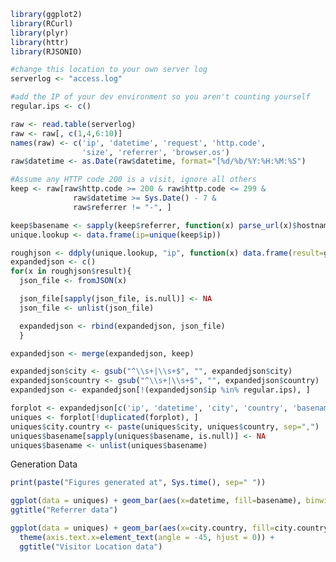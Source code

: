 ```r
library(ggplot2)
library(RCurl)
library(plyr)
library(httr)
library(RJSONIO)

#change this location to your own server log
serverlog <- "access.log"

#add the IP of your dev environment so you aren't counting yourself
regular.ips <- c()

raw <- read.table(serverlog)
raw <- raw[, c(1,4,6:10)]
names(raw) <- c('ip', 'datetime', 'request', 'http.code',
                'size', 'referrer', 'browser.os')
raw$datetime <- as.Date(raw$datetime, format="[%d/%b/%Y:%H:%M:%S")

#Assume any HTTP code 200 is a visit, ignore all others
keep <- raw[raw$http.code >= 200 & raw$http.code <= 299 &
              raw$datetime >= Sys.Date() - 7 &
              raw$referrer != "-", ]

keep$basename <- sapply(keep$referrer, function(x) parse_url(x)$hostname)
unique.lookup <- data.frame(ip=unique(keep$ip))

roughjson <- ddply(unique.lookup, "ip", function(x) data.frame(result=getURL(paste0("ipinfo.io/", x$ip))))
expandedjson <- c()
for(x in roughjson$result){
  json_file <- fromJSON(x)

  json_file[sapply(json_file, is.null)] <- NA
  json_file <- unlist(json_file)

  expandedjson <- rbind(expandedjson, json_file)
  }

expandedjson <- merge(expandedjson, keep)

expandedjson$city <- gsub("^\\s+|\\s+$", "", expandedjson$city)
expandedjson$country <- gsub("^\\s+|\\s+$", "", expandedjson$country)
expandedjson <- expandedjson[!(expandedjson$ip %in% regular.ips), ]

forplot <- expandedjson[c('ip', 'datetime', 'city', 'country', 'basename')]
uniques <- forplot[!duplicated(forplot), ]
uniques$city.country <- paste(uniques$city, uniques$country, sep=",")
uniques$basename[sapply(uniques$basename, is.null)] <- NA
uniques$basename <- unlist(uniques$basename)
```

Generation Data
```r
print(paste("Figures generated at", Sys.time(), sep=" "))
```

```r
ggplot(data = uniques) + geom_bar(aes(x=datetime, fill=basename), binwidth=1) +
ggtitle("Referrer data")

ggplot(data = uniques) + geom_bar(aes(x=city.country, fill=city.country), binwidth=1) + 
  theme(axis.text.x=element_text(angle = -45, hjust = 0)) +
  ggtitle("Visitor Location data")

```
